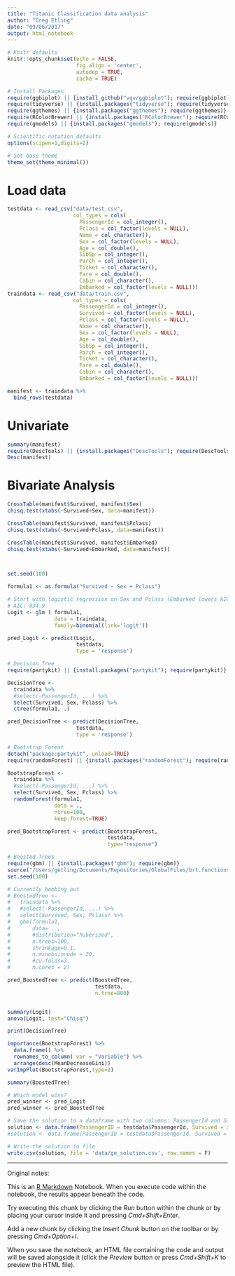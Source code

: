 ```yaml
---
title: "Titanic Classification data analysis"
author: "Greg Etling"
date: "09/06/2017"
output: html_notebook
---
```


```r
# Knitr defaults
knitr::opts_chunk$set(echo = FALSE,
                      fig.align = 'center', 
                      autodep = TRUE,
                      cache = TRUE)

# Install Packages
require(ggbiplot) || {install_github("vqv/ggbiplot"); require(ggbiplot)}
require(tidyverse) || {install.packages("tidyverse"); require(tidyverse)}
require(ggthemes) || {install.packages("ggthemes"); require(ggthemes)}
require(RColorBrewer) || {install.packages("RColorBrewer"); require(RColorBrewer)}
require(gmodels) || {install.packages("gmodels"); require(gmodels)}

# Scientific notation defaults
options(scipen=1,digits=2)

# Set base theme
theme_set(theme_minimal())
```
# Load data
```r
testdata <- read_csv("data/test.csv",
                     col_types = cols(
                       PassengerId = col_integer(),
                       Pclass = col_factor(levels = NULL),
                       Name = col_character(),
                       Sex = col_factor(levels = NULL),
                       Age = col_double(),
                       SibSp = col_integer(),
                       Parch = col_integer(),
                       Ticket = col_character(),
                       Fare = col_double(),
                       Cabin = col_character(),
                       Embarked = col_factor(levels = NULL)))
traindata <- read_csv("data/train.csv",
                     col_types = cols(
                       PassengerId = col_integer(),
                       Survived = col_factor(levels = NULL),
                       Pclass = col_factor(levels = NULL),
                       Name = col_character(),
                       Sex = col_factor(levels = NULL),
                       Age = col_double(),
                       SibSp = col_integer(),
                       Parch = col_integer(),
                       Ticket = col_character(),
                       Fare = col_double(),
                       Cabin = col_character(),
                       Embarked = col_factor(levels = NULL)))

manifest <- traindata %>%
  bind_rows(testdata)
```

# Univariate
```r
summary(manifest)
require(DescTools) || {install.packages("DescTools"); require(DescTools)}
Desc(manifest)
```
# Bivariate Analysis
```r
CrossTable(manifest$Survived, manifest$Sex)
chisq.test(xtabs(~Survived+Sex, data=manifest))

CrossTable(manifest$Survived, manifest$Pclass)
chisq.test(xtabs(~Survived+Pclass, data=manifest))

CrossTable(manifest$Survived, manifest$Embarked)
chisq.test(xtabs(~Survived+Embarked, data=manifest))
```

```r

```

```r

```

```r
set.seed(100)

formula1 <- as.formula("Survived ~ Sex + Pclass")

# Start with logistic regression on Sex and Pclass (Embarked lowers AIC)
# AIC: 834.9
Logit <- glm ( formula1,
               data = traindata, 
               family=binomial(link='logit'))

pred_Logit <- predict(Logit, 
                      testdata,
                      type = 'response')

# Decision Tree
require(partykit) || {install.packages("partykit"); require(partykit)}

DecisionTree <- 
  traindata %>% 
  #select(-PassengerId, ...) %>% 
  select(Survived, Sex, Pclass) %>%
  ctree(formula1, .)

pred_DecisionTree <- predict(DecisionTree, 
                      testdata,
                      type = 'response')

# Bootstrap Forest
detach("package:partykit", unload=TRUE)
require(randomForest) || {install.packages("randomForest"); require(randomForest)}

BootstrapForest <- 
  traindata %>% 
  #select(-PassengerId, ...) %>% 
  select(Survived, Sex, Pclass) %>%
  randomForest(formula1,
               data = .,
               ntree=100,
               keep.forest=TRUE)

pred_BootstrapForest <- predict(BootstrapForest,
                                testdata,
                                type="response")

# Boosted Trees
require(gbm) || {install.packages("gbm"); require(gbm)}
source("/Users/getling/Documents/Repositories/GlobalFiles/brt.functions.R")
set.seed(100)

# Currently bombing out
# BoostedTree <- 
#   traindata %>% 
#   #select(-PassengerId, ...) %>% 
#   select(Survived, Sex, Pclass) %>%
#   gbm(formula1,
#       data= . , 
#       #distribution="huberized",
#       n.trees=100, 
#       shrinkage=0.1,
#       n.minobsinnode = 20,
#       #cv.folds=3, 
#       n.cores = 2)

pred_BoostedTree <- predict(BoostedTree,
                            testdata,
                            n.tree=800)
```

```r

```

```r
summary(Logit)
anova(Logit, test="Chisq")

print(DecisionTree)

importance(BootstrapForest) %>% 
  data.frame() %>% 
  rownames_to_column( var = "Variable") %>% 
  arrange(desc(MeanDecreaseGini))
varImpPlot(BootstrapForest,type=2)

summary(BoostedTree)
```


```r
# Which model wins?
pred_winner <- pred_Logit
pred_winner <- pred_BoostedTree

# Save the solution to a dataframe with two columns: PassengerId and Survived (prediction)
solution <- data.frame(PassengerID = testdata$PassengerId, Survived = ifelse(pred_winner > 0.5,1,0))
#solution <- data.frame(PassengerID = testdata$PassengerId, Survived = pred_winner)

# Write the solution to file
write.csv(solution, file = 'data/ge_solution.csv', row.names = F)
```

---
Original notes:

This is an [R Markdown](http://rmarkdown.rstudio.com) Notebook. When you execute code within the notebook, the results appear beneath the code. 

Try executing this chunk by clicking the *Run* button within the chunk or by placing your cursor inside it and pressing *Cmd+Shift+Enter*. 

Add a new chunk by clicking the *Insert Chunk* button on the toolbar or by pressing *Cmd+Option+I*.

When you save the notebook, an HTML file containing the code and output will be saved alongside it (click the *Preview* button or press *Cmd+Shift+K* to preview the HTML file).

